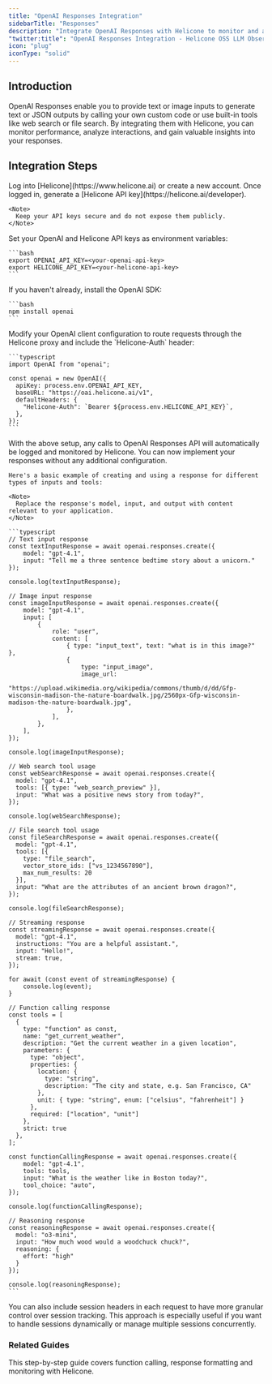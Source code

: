 ```yaml
---
title: "OpenAI Responses Integration"
sidebarTitle: "Responses"
description: "Integrate OpenAI Responses with Helicone to monitor and analyze your model's responses."
"twitter:title": "OpenAI Responses Integration - Helicone OSS LLM Observability"
icon: "plug"
iconType: "solid"
---
```


## Introduction

OpenAI Responses enable you to provide text or image inputs to generate text or JSON outputs by calling your own custom code or use built-in tools like web search or file search. By integrating them with Helicone, you can monitor performance, analyze interactions, and gain valuable insights into your responses.

## Integration Steps

<Steps>
  <Step title="Create an Account and Generate an API Key">
    Log into [Helicone](https://www.helicone.ai) or create a new account. Once logged in, generate a [Helicone API key](https://helicone.ai/developer).

    <Note>
      Keep your API keys secure and do not expose them publicly.
    </Note>

  </Step>

  <Step title="Set Environment Variables">
    Set your OpenAI and Helicone API keys as environment variables:

    ```bash
    export OPENAI_API_KEY=<your-openai-api-key>
    export HELICONE_API_KEY=<your-helicone-api-key>
    ```

  </Step>

  <Step title="Install the OpenAI SDK">
    If you haven't already, install the OpenAI SDK:

    ```bash
    npm install openai
    ```

  </Step>

  <Step title="Configure the OpenAI Client to Use Helicone Proxy">
    Modify your OpenAI client configuration to route requests through the Helicone proxy and include the `Helicone-Auth` header:

    ```typescript
    import OpenAI from "openai";

    const openai = new OpenAI({
      apiKey: process.env.OPENAI_API_KEY,
      baseURL: "https://oai.helicone.ai/v1",
      defaultHeaders: {
        "Helicone-Auth": `Bearer ${process.env.HELICONE_API_KEY}`,
      },
    });
    ```

  </Step>

  <Step title="Start Using OpenAI Responses API with Helicone">
    With the above setup, any calls to OpenAI Responses API will automatically be logged and monitored by Helicone. You can now implement your responses without any additional configuration.

    Here's a basic example of creating and using a response for different types of inputs and tools:

    <Note>
      Replace the response's model, input, and output with content relevant to your application.
    </Note>

    ```typescript
    // Text input response
    const textInputResponse = await openai.responses.create({
        model: "gpt-4.1",
        input: "Tell me a three sentence bedtime story about a unicorn."
    });

    console.log(textInputResponse);

    // Image input response
    const imageInputResponse = await openai.responses.create({
        model: "gpt-4.1",
        input: [
            {
                role: "user",
                content: [
                    { type: "input_text", text: "what is in this image?" },
                    {
                        type: "input_image",
                        image_url:
                            "https://upload.wikimedia.org/wikipedia/commons/thumb/d/dd/Gfp-wisconsin-madison-the-nature-boardwalk.jpg/2560px-Gfp-wisconsin-madison-the-nature-boardwalk.jpg",
                    },
                ],
            },
        ],
    });

    console.log(imageInputResponse);

    // Web search tool usage
    const webSearchResponse = await openai.responses.create({
      model: "gpt-4.1",
      tools: [{ type: "web_search_preview" }],
      input: "What was a positive news story from today?",
    });

    console.log(webSearchResponse);

    // File search tool usage
    const fileSearchResponse = await openai.responses.create({
      model: "gpt-4.1",
      tools: [{
        type: "file_search",
        vector_store_ids: ["vs_1234567890"],
        max_num_results: 20
      }],
      input: "What are the attributes of an ancient brown dragon?",
    });

    console.log(fileSearchResponse);

    // Streaming response
    const streamingResponse = await openai.responses.create({
      model: "gpt-4.1",
      instructions: "You are a helpful assistant.",
      input: "Hello!",
      stream: true,
    });

    for await (const event of streamingResponse) {
        console.log(event);
    }

    // Function calling response
    const tools = [
      {
        type: "function" as const,
        name: "get_current_weather",
        description: "Get the current weather in a given location",
        parameters: {
          type: "object",
          properties: {
            location: {
              type: "string",
              description: "The city and state, e.g. San Francisco, CA"
            },
            unit: { type: "string", enum: ["celsius", "fahrenheit"] }
          },
          required: ["location", "unit"]
        },
        strict: true
      },
    ];

    const functionCallingResponse = await openai.responses.create({
        model: "gpt-4.1",
        tools: tools,
        input: "What is the weather like in Boston today?",
        tool_choice: "auto",
    });

    console.log(functionCallingResponse);

    // Reasoning response
    const reasoningResponse = await openai.responses.create({
      model: "o3-mini",
      input: "How much wood would a woodchuck chuck?",
      reasoning: {
        effort: "high"
      }
    });

    console.log(reasoningResponse);
    ```
  </Step>
</Steps>

<Note>
  You can also include session headers in each request to have more granular
  control over session tracking. This approach is especially useful if you want
  to handle sessions dynamically or manage multiple sessions concurrently.
</Note>

### Related Guides

<CardGroup cols={1}>
  <Card
    title="Building a chatbot with OpenAI structured outputs"
    icon="lightbulb"
    href="/guides/cookbooks/openai-structured-outputs"
    iconType="light"
    vertical
  >
    This step-by-step guide covers function calling, response formatting and
    monitoring with Helicone.
  </Card>
</CardGroup>
